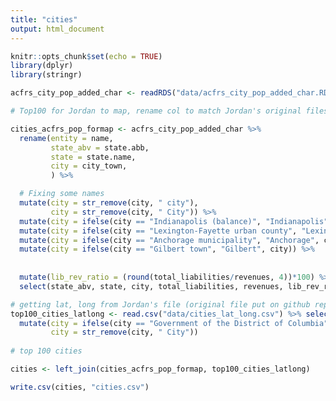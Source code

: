 ```yaml
---
title: "cities"
output: html_document
---
```


```r
knitr::opts_chunk$set(echo = TRUE)
library(dplyr)
library(stringr)
```


```r
acfrs_city_pop_added_char <- readRDS("data/acfrs_city_pop_added_char.RDS")

# Top100 for Jordan to map, rename col to match Jordan's original files 

cities_acfrs_pop_formap <- acfrs_city_pop_added_char %>% 
  rename(entity = name,
         state_abv = state.abb, 
         state = state.name, 
         city = city_town, 
         ) %>% 

  # Fixing some names  
  mutate(city = str_remove(city, " city"), 
         city = str_remove(city, " City")) %>% 
  mutate(city = ifelse(city == "Indianapolis (balance)", "Indianapolis", city)) %>% 
  mutate(city = ifelse(city == "Lexington-Fayette urban county", "Lexington", city)) %>% 
  mutate(city = ifelse(city == "Anchorage municipality", "Anchorage", city)) %>% 
  mutate(city = ifelse(city == "Gilbert town", "Gilbert", city)) %>% 
  
  
  mutate(lib_rev_ratio = (round(total_liabilities/revenues, 4))*100) %>% 
  select(state_abv, state, city, total_liabilities, revenues, lib_rev_ratio, population) %>% arrange(desc(population)) %>% slice(1:100) 


```

```r
# getting lat, long from Jordan's file (original file put on github repo gov_fin_al): 
top100_cities_latlong <- read.csv("data/cities_lat_long.csv") %>% select(state_abv, city, lat, long) %>% 
  mutate(city = ifelse(city == "Government of the District of Columbia", "Washington", city),
         city = str_remove(city, " City")) 
  
# top 100 cities

cities <- left_join(cities_acfrs_pop_formap, top100_cities_latlong)

```

```r

write.csv(cities, "cities.csv")
```


